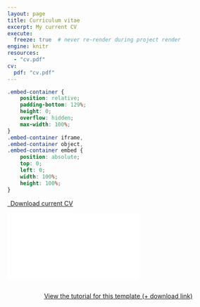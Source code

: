 ```yaml
---
layout: page
title: Curriculum vitae
excerpt: My current CV
execute:
  freeze: true  # never re-render during project render
engine: knitr 
resources:
  - "cv.pdf"
cv:
  pdf: "cv.pdf"
---
```


```css
.embed-container {
    position: relative;
    padding-bottom: 129%;
    height: 0;
    overflow: hidden;
    max-width: 100%;
}
.embed-container iframe,
.embed-container object,
.embed-container embed {
    position: absolute;
    top: 0;
    left: 0;
    width: 100%;
    height: 100%;
}
```

```{=html}
<p class="text-center">
  <a class="btn btn-primary btn-lg cv-download" href="`r rmarkdown::metadata$cv$pdf`" target="_blank">
    <i class="fa-solid fa-file-arrow-down"></i>&ensp;Download current CV
  </a>
</p>
<div class="embed-container">
  <iframe src="`r rmarkdown::metadata$cv$pdf`" style="border: 0.5px"></iframe>
</div>
```



```{=html}
<div  style="margin: 30px; text-align: center;">
<a class="btn btn-primary" href="https://www.marvinschmitt.com/blog/website-tutorial-quarto/" role="button" target="_blank" style="padding: 15px 30px;">View the tutorial for this template (+ download link)</a>
</div>
```